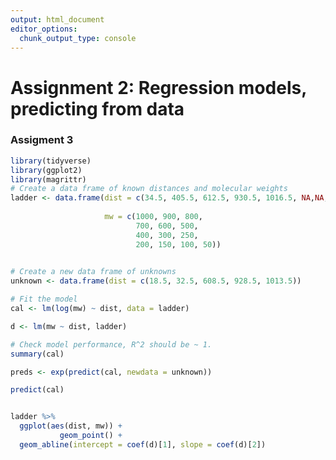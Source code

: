 ```yaml
---
output: html_document
editor_options: 
  chunk_output_type: console
---
```


# Assignment 2: Regression models, predicting from data {#assignment2}

### Assigment 3




```r
library(tidyverse)
library(ggplot2)
library(magrittr)
# Create a data frame of known distances and molecular weights
ladder <- data.frame(dist = c(34.5, 405.5, 612.5, 930.5, 1016.5, NA,NA,NA,NA,NA,NA,NA,NA), 
                     
                     mw = c(1000, 900, 800, 
                            700, 600, 500,
                            400, 300, 250, 
                            200, 150, 100, 50))
            

# Create a new data frame of unknowns
unknown <- data.frame(dist = c(18.5, 32.5, 608.5, 928.5, 1013.5))

# Fit the model
cal <- lm(log(mw) ~ dist, data = ladder)

d <- lm(mw ~ dist, ladder)

# Check model performance, R^2 should be ~ 1.
summary(cal)

preds <- exp(predict(cal, newdata = unknown))

predict(cal)


ladder %>% 
  ggplot(aes(dist, mw)) + 
           geom_point() +
  geom_abline(intercept = coef(d)[1], slope = coef(d)[2])
  
```
